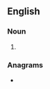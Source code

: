 ==English==

===Noun===
{{head|en|noun plural form}}

# {{plural of|abstainer|lang=en}}

===Anagrams===
* {{anagrams|en|a=aabeinrsst|basisterna}}